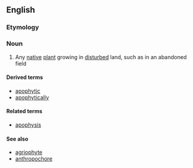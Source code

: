 ==English==

===Etymology===

{{confix|apo|phyte}}

===Noun===
{{en-noun}}

# {{ecology|botany}} Any [[native]] [[plant]] growing in [[disturbed]] land, such as in an abandoned field

====Derived terms====
*[[apophytic]]
*[[apophytically]]

====Related terms====
*[[apophysis]]

====See also====
*[[agriophyte]]
*[[anthropochore]]